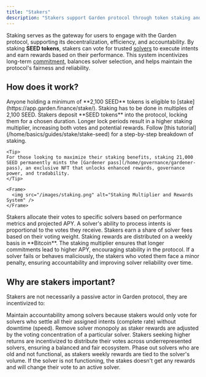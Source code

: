 ```yaml
---
title: "Stakers"
description: "Stakers support Garden protocol through token staking and solver governance"
---
```


Staking serves as the gateway for users to engage with the Garden protocol, supporting its decentralization, efficiency, and accountability. By staking **SEED tokens**, stakers can vote for trusted [solvers](/home/fundamentals/introduction/solvers) to execute intents and earn rewards based on their performance. This system incentivizes long-term [commitment](https://dune.com/garden_finance/gardenfinance#stake-your-seed), balances solver selection, and helps maintain the protocol's fairness and reliability.

## How does it work?

<Steps>
  <Step title="Stake SEED tokens">
    Anyone holding a minimum of **2,100 SEED** tokens is eligible to [stake](https://app.garden.finance/stake/). Staking has to be done in multiples of 2,100 SEED. Stakers deposit **SEED tokens** into the protocol, locking them for a chosen duration. Longer lock periods result in a higher staking multiplier, increasing both votes and potential rewards. Follow [this tutorial](/home/basics/guides/stake/stake-seed) for a step-by-step breakdown of staking.
    
    <Tip>
    For those looking to maximize their staking benefits, staking 21,000 SEED permanently mints the [Gardener pass](/home/governance/gardener-pass), an exclusive NFT that unlocks enhanced rewards, governance power, and tradability.
    </Tip>
    
    <Frame>
      <img src="/images/staking.png" alt="Staking Multiplier and Rewards System" />
    </Frame>
  </Step>
  
  <Step title="Vote for solvers">
    Stakers allocate their votes to specific solvers based on performance metrics and projected APY. A solver's ability to process intents is proportional to the votes they receive.
  </Step>
  
  <Step title="Earn Bitcoin rewards">
    Stakers earn a share of solver fees based on their voting weight. Staking rewards are distributed on a weekly basis in **Bitcoin**. The staking multiplier ensures that longer commitments lead to higher APY, encouraging stability in the protocol.
  </Step>
  
  <Step title="Maintain accountability">
    If a solver fails or behaves maliciously, the stakers who voted them face a minor penalty, ensuring accountability and improving solver reliability over time.
  </Step>
</Steps>

## Why are stakers important?

Stakers are not necessarily a passive actor in Garden protocol, they are incentivized to:

<CardGroup cols={1}>
  <Card title="Maintain solver accountability" icon="shield-check">
    Maintain accountability among solvers because stakers would only vote for solvers who settle all their assigned intents (complete rate) without downtime (speed).
  </Card>
  <Card title="Prevent solver monopoly" icon="scale-balanced">
    Remove solver monopoly as staker rewards are adjusted by the voting concentration of a particular solver. Stakers seeking higher returns are incentivized to distribute their votes across underrepresented solvers, ensuring a balanced and fair ecosystem.
  </Card>
  <Card title="Phase out inactive solvers" icon="user-xmark">
    Phase out solvers who are old and not functional, as stakers weekly rewards are tied to the solver's volume. If the solver is not functioning, the stakes doesn't get any rewards and will change their vote to an active solver.
  </Card>
</CardGroup>

